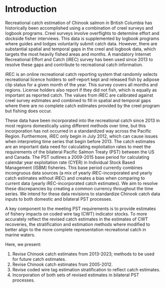 # Introduction {#sec:introduction}

Recreational catch estimation of Chinook salmon in British Columbia has historically been accomplished using a combination of creel surveys and logbook programs. Creel surveys involve overflights to determine effort and dockside fisher interviews. This data is supplemented by logbook programs where guides and lodges voluntarily submit catch data. However, there are substantial spatial and temporal gaps in the creel and logbook data, which targets the most heavily fished areas and months. A mandatory Internet Recreational Effort and Catch (iREC) survey has been used since 2013 to resolve these gaps and contribute to recreational catch information.

iREC is an online recreational catch reporting system that randomly selects recreational licence holders to self-report kept and released fish by adipose clip status for a given month of the year. This survey covers all months and regions. License holders also report if they did not fish, which is equally as important as reported catch. The values from iREC are calibrated against creel survey estimates and combined to fill in spatial and temporal gaps where there are no complete catch estimates provided by the creel program but fishing does occur.

These data have been incorporated into the recreational catch since 2013 in most regions domestically using different methods over time, but this incorporation has not occurred in a standardized way across the Pacific Region. Furthermore, iREC only begin in July 2012, which can cause issues when interpreting time series that begin before 2013. The catch estimates are an important data need for calculating exploitation rates to meet the requirements of the bilateral Pacific Salmon Treaty (PST) between the US and Canada. The PST outlines a 2009-2015 base period for calculating calendar year exploitation rate (CYER) in Individual Stock Based Management (ISBM) fisheries. This base period currently combines incongruous data sources (a mix of yearly iREC-incorporated and yearly catch estimates without iREC) and creates a bias when comparing to current data (yearly iREC-incorporated catch estimates). We aim to resolve these discrepancies by creating a common currency throughout the time series. We intend for these data revisions to standardize Chinook catch data inputs to both domestic and bilateral PST processes.

A key component to the meeting PST requirements is to provide estimates of fishery impacts on coded wire tag (CWT) indicator stocks.  To more accurately reflect the revised catch estimates in the estimates of CWT recoveries, the stratification and estimation methods where modified to better align to the more complete representation recreational catch in marine waters.

Here, we present:

 1. Revise Chinook catch estimates from 2013-2023; methods to be used for future catch estimates.
 2. Revise Chinook catch estimates from 2005-2012.
 3. Revise coded wire tag estimation stratification to reflect catch estimates.
 4. Incorporation of both sets of revised estimates in bilateral PST processes.
